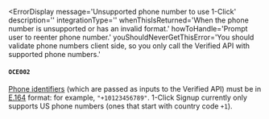 
<ErrorDisplay
  message='Unsupported phone number to use 1-Click'
  description=''
  integrationType=''
  whenThisIsReturned='When the phone number is unsupported or has an invalid format.' 
  howToHandle='Prompt user to reenter phone number.'
  youShouldNeverGetThisError='You should validate phone numbers client side, so you only call the Verified API with supported phone numbers.'
>
  #### `OCE002`
</ErrorDisplay>

[Phone identifiers](./data#identifiers) (which are passed as inputs to the Verified API) must be in [E.164](https://www.twilio.com/docs/glossary/what-e164) format: for example, `"+10123456789"`. 1-Click Signup currently only supports US phone numbers (ones that start with country code `+1`).